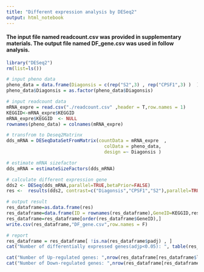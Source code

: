 ```yaml
---
title: "Different expression analysis by DESeq2"
output: html_notebook
---
```

#### The input file named readcount.csv was provided in supplementary materials. The output file named DF_gene.csv was used in follow analysis.
```r
library("DESeq2")
rm(list=ls())

# input pheno data 
pheno_data = data.frame(Diagonsis = c(rep("S2",3) , rep("CPSF1",3) )  )
pheno_data$Diagonsis = as.factor(pheno_data$Diagonsis)

# input readcount data  
mRNA_expre = read.csv("./readcount.csv" ,header = T,row.names = 1)
KEGGID<-mRNA_expre$KEGGID
mRNA_expre$KEGGID  <- NULL
rownames(pheno_data) = colnames(mRNA_expre)

# transfrom to Deseq2Matrinx
dds_mRNA = DESeqDataSetFromMatrix(countData = mRNA_expre  ,
                                    colData = pheno_data,  
                                    design =~ Diagonsis ) 

# estimate mRNA sizefactor
dds_mRNA = estimateSizeFactors(dds_mRNA)   

# calculate different expression gene 
dds2 <- DESeq(dds_mRNA,parallel=TRUE,betaPrior=FALSE)
res <-  results(dds2, contrast=c("Diagonsis","CPSF1","S2"),parallel=TRUE)

# output result 
res_dataframe=as.data.frame(res)
res_dataframe=data.frame(ID = rownames(res_dataframe),GeneID=KEGGID,res_dataframe)
res_dataframe=res_dataframe[order(res_dataframe$GeneID),]
write.csv(res_dataframe,"DF_gene.csv",row.names = F)

# report 
res_dataframe = res_dataframe[ !is.na(res_dataframe$padj) , ]
cat("Number of differentially expressed genes(adjp<0.05): ", table(res_dataframe$padj< 0.05)[2])

cat("Number of Up-regulated genes: ",nrow(res_dataframe[res_dataframe$log2FoldChange>0 & res_dataframe$padj < 0.05,] ))
cat("Number of Down-regulated genes: ",nrow(res_dataframe[res_dataframe$log2FoldChange<0 & res_dataframe$padj < 0.05,] ))

```